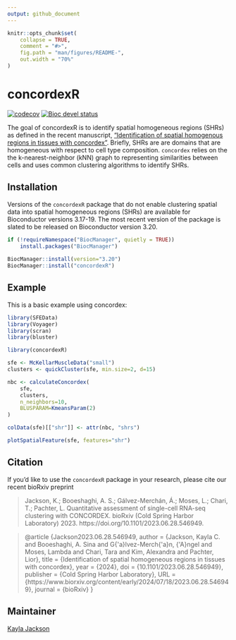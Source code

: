 ```yaml
---
output: github_document
---
```


<!-- README.md is generated from README.Rmd. Please edit that file -->

```r
knitr::opts_chunk$set(
    collapse = TRUE,
    comment = "#>",
    fig.path = "man/figures/README-",
    out.width = "70%"
)
```

# concordexR

<!-- badges: start -->
[![codecov](https://codecov.io/gh/pachterlab/concordexR/branch/main/graph/badge.svg?token=FSASJPR4T5)](https://codecov.io/gh/pachterlab/concordexR)
[![Bioc devel status](http://www.bioconductor.org/shields/build/devel/bioc/concordexR.svg)](https://bioconductor.org/checkResults/devel/bioc-LATEST/concordexR)
<!-- badges: end -->


The goal of concordexR is to identify spatial homogeneous regions (SHRs) as 
defined in the recent manuscript, ["Identification of spatial homogenous regions in tissues with concordex"](https://doi.org/10.1101/2023.06.28.546949). Briefly, SHRs are are 
domains that are homogeneous with respect to cell type composition. `concordex` 
relies on the the k-nearest-neighbor (kNN) graph to representing similarities 
between cells and uses common clustering algorithms to identify SHRs.

## Installation

Versions of the `concordexR` package that do not enable clustering spatial data
into spatial homogeneous regions (SHRs) are available for Bioconductor versions
3.17-19. The most recent version of the package is slated to be released on 
Bioconductor version 3.20. 

```r
if (!requireNamespace("BiocManager", quietly = TRUE))
    install.packages("BiocManager")
    
BiocManager::install(version="3.20")
BiocManager::install("concordexR")
```

## Example

This is a basic example using concordex:

```r
library(SFEData)
library(Voyager)
library(scran)
library(bluster)

library(concordexR)
```

```r
sfe <- McKellarMuscleData("small")
clusters <- quickCluster(sfe, min.size=2, d=15)
```

```r
nbc <- calculateConcordex(
    sfe,
    clusters,
    n_neighbors=10,
    BLUSPARAM=KmeansParam(2)
)

colData(sfe)[["shr"]] <- attr(nbc, "shrs")
```

```r
plotSpatialFeature(sfe, features="shr")
```

## Citation

If you'd like to use the `concordexR` package in your research, please cite our
recent bioRxiv preprint

>  Jackson, K.; Booeshaghi, A. S.; Gálvez-Merchán, Á.; Moses, L.; Chari, T.; Pachter, L. Quantitative assessment of single-cell RNA-seq clustering with CONCORDEX. bioRxiv (Cold Spring Harbor Laboratory) 2023. https://doi.org/10.1101/2023.06.28.546949.

>  @article {Jackson2023.06.28.546949,
        author = {Jackson, Kayla C. and Booeshaghi, A. Sina and G{\'a}lvez-Merch{\'a}n, {\'A}ngel and Moses, Lambda and Chari, Tara and Kim, Alexandra and Pachter, Lior},
	    title = {Identification of spatial homogeneous regions in tissues with concordex},
	    year = {2024},
	    doi = {10.1101/2023.06.28.546949},
	    publisher = {Cold Spring Harbor Laboratory},
	    URL = {https://www.biorxiv.org/content/early/2024/07/18/2023.06.28.546949},
	    journal = {bioRxiv}
    }
    
## Maintainer

[Kayla Jackson](https://github.com/kayla-jackson)
